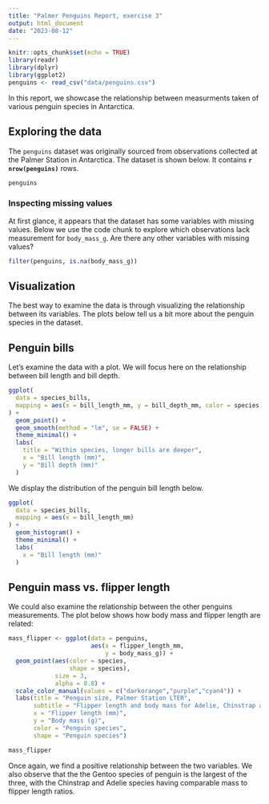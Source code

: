 ---
title: "Palmer Penguins Report, exercise 3"
output: html_document
date: "2023-08-12"
---

```{r setup, include=FALSE}
knitr::opts_chunk$set(echo = TRUE)
library(readr)
library(dplyr)
library(ggplot2)
penguins <- read_csv("data/penguins.csv")
```

In this report, we showcase the relationship between measurments taken of various penguin species in Antarctica. 

## Exploring the data

The `penguins` dataset was originally sourced from observations collected at the Palmer Station in Antarctica. The dataset is shown below. It contains **`r nrow(penguins)`** rows.

```{r}
penguins
```

### Inspecting missing values

At first glance, it appears that the dataset has some variables with missing values. Below we use the code chunk to explore which observations lack measurement for `body_mass_g`. Are there any other variables with missing values? 

```{r missing-values}
filter(penguins, is.na(body_mass_g))
```

## Visualization

The best way to examine the data is through visualizing the relationship between its variables. The plots below tell us a bit more about the penguin species in the dataset. 

## Penguin bills

Let's examine the data with a plot. We will focus here on the relationship between bill length and bill depth. 

```{r}
ggplot(
  data = species_bills,
  mapping = aes(x = bill_length_mm, y = bill_depth_mm, color = species)
) +
  geom_point() +
  geom_smooth(method = "lm", se = FALSE) +
  theme_minimal() +
  labs(
    title = "Within species, longer bills are deeper",
    x = "Bill length (mm)",
    y = "Bill depth (mm)"
  )
```

We display the distribution of the penguin bill length below.

```{r plot1, message=FALSE, warning=FALSE}
ggplot(
  data = species_bills,
  mapping = aes(x = bill_length_mm)
) +
  geom_histogram() + 
  theme_minimal() +
  labs(
    x = "Bill length (mm)"
  )
```

## Penguin mass vs. flipper length

We could also examine the relationship between the other penguins measurements. The plot below shows how body mass and flipper length are related:

```{r plot1, message=FALSE, warning=FALSE}
mass_flipper <- ggplot(data = penguins, 
                       aes(x = flipper_length_mm,
                           y = body_mass_g)) +
  geom_point(aes(color = species, 
                 shape = species),
             size = 3,
             alpha = 0.8) +
  scale_color_manual(values = c("darkorange","purple","cyan4")) +
  labs(title = "Penguin size, Palmer Station LTER",
       subtitle = "Flipper length and body mass for Adelie, Chinstrap and Gentoo Penguins",
       x = "Flipper length (mm)",
       y = "Body mass (g)",
       color = "Penguin species",
       shape = "Penguin species") 

mass_flipper
```

Once again, we find a positive relationship between the two variables. We also observe that the the Gentoo species of penguin is the largest of the three, with the Chinstrap and Adelie species having comparable mass to flipper length ratios. 